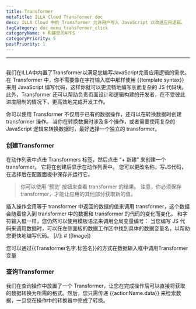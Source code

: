 ```yaml
---
title: Transformer
metaTitle: ILLA Cloud Transformer doc
desc: ILLA Cloud 中的 Transformer 允许用户写入 JavaScript 以改进应用逻辑。
tagCategory: doc_menu_transformer_click
categoryName: 🌀 构建您的APPS
categoryPriority: 5
postPriority: 1
---
```


* * *

## <h2 hidden>变压器</h2>

我们在ILLA中内置了Transformer以满足您编写JavaScript完善应用逻辑的需求。 在 Transformer 中，你不需要像在字符输入框中那样使用 {{template syntax}} 来用 JavaScript 编写代码，这样你就可以更流畅地编写长而复杂的 JS 代码块。 此外，Transformer 还可以帮助负责页面设计和逻辑构建的开发者，在不受彼此进度限制的情况下，更高效地完成开发工作。

你可以使用 Transformer 不仅用于已有的数据操作，还可以在转换数据时创建 transformer 操作。 当你在转换数据时涉及多个操作，或者需要使用复杂的 JavaScript 逻辑来转换数据时，最好选择一个独立的 transformer。

### 创建Transformer

在动作列表中点击 Transformers 标签，然后点击 “+ 新建” 来创建一个 transformer。 它将在创建后显示在动作列表中。 您可以更改名称，写JS代码，在选择后在配置面板中保存并运行它。

> 你可以使用 ‘预览’ 按钮来查看 transformer 的结果。 注意，你必须保存 transformer，才能让应用的其他部分获取新的值。

插入操作会用等于 transformer 中返回的数据的值来调用 transformer，这个数据会随着输入到 transformer 中的数据和 transformer 的代码的变化而变化。 和字符输入框一样，您仍然可以使用模板语法来调用全局变量编号： 当您编写 JS 代码来调用数据时，可以在左侧面板的数据工作区中找到具体的数据变量名，以帮助您更快地编写代码。
[//]\: # ([Image])

您可以通过{{Transformer名字.标签名}}的方式在数据输入框中调用Transformer变量  

### 查询Transformer

我们在查询操作中放置了一个 Transformer，让您在完成操作后可以直接将获取的数据转换为所需的格式。然后，您只需传递 {{actionName.data}} 来检索数据，一旦您在操作中的转换器中完成了转换。
